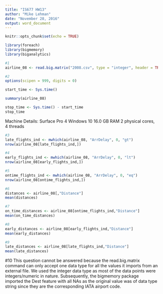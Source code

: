 ```yaml
---
title: "IS677 HW13"
author: "Mike Lehman"
date: "November 28, 2016"
output: word_document
---
```


```r
knitr::opts_chunk$set(echo = TRUE)
```

```r
library(foreach)
library(bigmemory)
library(biganalytics)
```

```r
#1
airline_08 <- read.big.matrix("2008.csv", type = "integer", header = TRUE, backingfile = "2008.bin", descriptorfile = "2008.desc")
```

```r
#2
options(scipen = 999, digits = 0)

start_time <- Sys.time()

summary(airline_08)

stop_time <- Sys.time() - start_time
stop_time
```

Machine Details:
Surface Pro 4
Windows 10
16.0 GB RAM
2 physical cores, 4 threads

```r
#3
late_flights_ind <- mwhich(airline_08, "ArrDelay", 0, "gt")
nrow(airline_08[late_flights_ind,])
```

```r
#4
early_flights_ind <- mwhich(airline_08, "ArrDelay", 0, "lt")
nrow(airline_08[early_flights_ind,])
```

```r
#5
ontime_flights_ind <- mwhich(airline_08, "ArrDelay", 0, "eq")
nrow(airline_08[ontime_flights_ind,])
```

```r
#6
distances <- airline_08[,"Distance"]
mean(distances)
```

```r
#7
on_time_distances <- airline_08[ontime_flights_ind,"Distance"]
mean(on_time_distances)
```

```r
#8
early_distances <- airline_08[early_flights_ind,"Distance"]
mean(early_distances)
```

```r
#9
late_distances <- airline_08[late_flights_ind,"Distance"]
mean(late_distances)
```

#10
This question cannot be answered because the read.big.matrix command can only accept one data type for all the values it imports from an external file. We used the integer data type as most of the data points were integers/numeric in nature. Subsequently, the bigmemory package imported the Dest feature with all NAs as the original value was of data type string since they are the corresponding IATA airport code. 